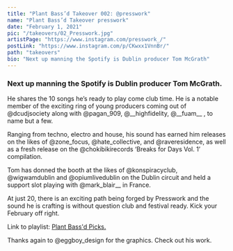 ```yaml
---
title: "Plant Bass’d Takeover 002: @presswork"
name: "Plant Bass’d Takeover presswork"
date: "February 1, 2021"
pic: "/takeovers/02_Presswork.jpg"
artistPage: "https://www.instagram.com/presswork_/"
postLink: "https://www.instagram.com/p/CKwxx1VnnBr/"
path: "takeovers"
bio: "Next up manning the Spotify is Dublin producer Tom McGrath"
---
```


### Next up manning the Spotify is Dublin producer Tom McGrath.

He shares the 10 songs he’s ready to play come club time. He is a notable member of the exciting ring of young producers coming out of @dcudjsociety along with @pagan_909, @\_\_highfidelity, @\_\_fuam\_\_ , to name but a few.

Ranging from techno, electro and house, his sound has earned him releases on the likes of @zone_focus, @hate_collective, and @raveresidence, as well as a fresh release on the @chokibikirecords ‘Breaks for Days Vol. 1’ compilation.

Tom has donned the booth at the likes of @konspiracyclub, @wigwamdublin and @opiumlivedublin on the Dublin circuit and held a support slot playing with @mark_blair\_\_ in France.

At just 20, there is an exciting path being forged by Presswork and the sound he is crafting is without question club and festival ready. Kick your February off right.

Link to playlist: <a role="button" class="btn btn-dark" href="https://open.spotify.com/playlist/5skAgzUfGmZLwrOPNLnGVf">Plant Bass'd Picks.</a>

Thanks again to @eggboy_design for the graphics. Check out his work.
